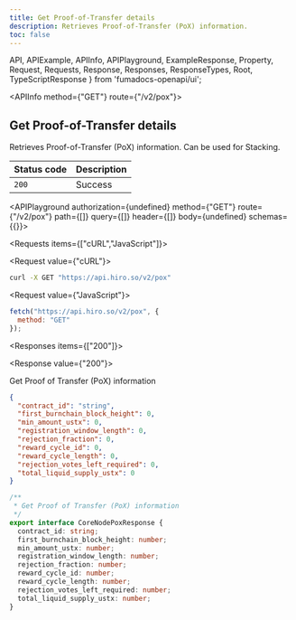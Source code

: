 ```yaml
---
title: Get Proof-of-Transfer details
description: Retrieves Proof-of-Transfer (PoX) information.
toc: false
---
```


  API,
  APIExample,
  APIInfo,
  APIPlayground,
  ExampleResponse,
  Property,
  Request,
  Requests,
  Response,
  Responses,
  ResponseTypes,
  Root,
  TypeScriptResponse
} from 'fumadocs-openapi/ui';

<Root baseUrl="https://api.hiro.so">

<API>

<APIInfo method={"GET"} route={"/v2/pox"}>

## Get Proof-of-Transfer details

Retrieves Proof-of-Transfer (PoX) information. Can be used for Stacking.

| Status code | Description |
| :------ | :------ |
| `200` | Success |

<APIPlayground authorization={undefined} method={"GET"} route={"/v2/pox"} path={[]} query={[]} header={[]} body={undefined} schemas={{}}>

</APIPlayground>

</APIInfo>

<APIExample>

<Requests items={["cURL","JavaScript"]}>

<Request value={"cURL"}>

```bash
curl -X GET "https://api.hiro.so/v2/pox"
```

</Request>

<Request value={"JavaScript"}>

```js
fetch("https://api.hiro.so/v2/pox", {
  method: "GET"
});
```

</Request>

</Requests>

<Responses items={["200"]}>

<Response value={"200"}>

Get Proof of Transfer (PoX) information

<ResponseTypes>

<ExampleResponse>

```json
{
  "contract_id": "string",
  "first_burnchain_block_height": 0,
  "min_amount_ustx": 0,
  "registration_window_length": 0,
  "rejection_fraction": 0,
  "reward_cycle_id": 0,
  "reward_cycle_length": 0,
  "rejection_votes_left_required": 0,
  "total_liquid_supply_ustx": 0
}
```

</ExampleResponse>

<TypeScriptResponse>

```ts
/**
 * Get Proof of Transfer (PoX) information
 */
export interface CoreNodePoxResponse {
  contract_id: string;
  first_burnchain_block_height: number;
  min_amount_ustx: number;
  registration_window_length: number;
  rejection_fraction: number;
  reward_cycle_id: number;
  reward_cycle_length: number;
  rejection_votes_left_required: number;
  total_liquid_supply_ustx: number;
}
```

</TypeScriptResponse>

</ResponseTypes>

</Response>

</Responses>

</APIExample>

</API>

</Root>

